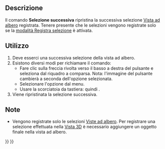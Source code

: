 <languages/>

{{Docnav/it
|[[Std_SelBack/it|Selezione precedente]]
|[[Std_ViewStatusBar/it|Barra di stato]]
|[[Std_View_Menu/it|Menu Visualizza]]
|IconL=Std_SelBack.svg
|IconR=
|IconC=Freecad.svg
}}

{{GuiCommand/it
|Name=Std SelForward
|Name/it=Selezione successiva
|MenuLocation=Visualizza → Azioni della vista ad albero → Selezione successiva
|Workbenches=All
|Shortcut={{KEY|S}} {{KEY|F}}
|Version=0.19
|SeeAlso=[[Std_SelBack/it|Selezione precedente]]
}}

<span id="Description"></span>
== Descrizione ==

Il comando '''Selezione successiva''' ripristina la successiva selezione [[Tree_view/it|Vista ad albero]] registrata. Tenere presente che le selezioni vengono registrate solo se la [[Std_TreeRecordSelection/it|modalità Registra selezione]] è attivata.

<span id="Usage"></span>
== Utilizzo ==

# Deve esserci una successiva selezione della vista ad albero.
# Esistono diversi modi per richiamare il comando:
#* Fare clic sulla freccia rivolta verso il basso a destra del pulsante {{Button|[[Image:Std_TreeSyncView.svg|16px]]}} e seleziona {{MenuCommand|[[Image:Std_SelForward.svg|16px]] Selezione successiva}} dal riquadro a comparsa. Nota: l'immagine del pulsante cambierà a seconda dell'opzione selezionata.
#* Selezionare l'opzione {{MenuCommand|Visualizza → Azioni della vista ad albero → [[Image:Std_SelForward.svg|16px]] Selezione successiva}} dal menu.
#* Usare la scorciatoia da tastiera: {{KEY|S}} quindi {{KEY|F}}.
# Viene ripristinata la selezione successiva.

<span id="Notes"></span>
== Note ==

* Vengono registrate solo le selezioni [[Tree_view/it|Viste ad albero]]. Per registrare una selezione effettuata nella [[3D_view/it|Vista 3D]] è necessario aggiungere un oggetto finale nella vista ad albero.


{{Docnav/it
|[[Std_SelBack/it|Selezione precedente]]
|[[Std_ViewStatusBar/it|Barra di stato]]
|[[Std_View_Menu/it|Menu Visualizza]]
|IconL=Std_SelBack.svg
|IconR=
|IconC=Freecad.svg
}}

{{Std_Base_navi{{#translation:}}}}
{{Userdocnavi{{#translation:}}}}